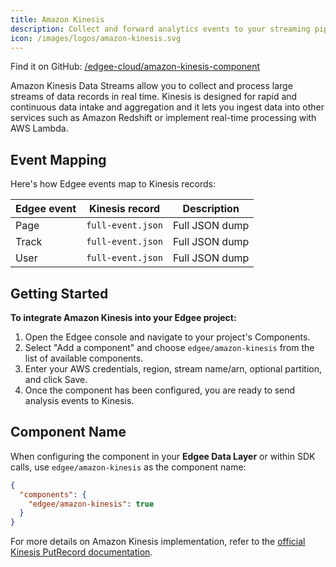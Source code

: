 ```yaml
---
title: Amazon Kinesis
description: Collect and forward analytics events to your streaming pipelines on Amazon Kinesis.
icon: /images/logos/amazon-kinesis.svg
---
```



<EdgeeSdk />

Find it on GitHub: [<Icon icon="github" iconType="solid" /> /edgee-cloud/amazon-kinesis-component](https://github.com/edgee-cloud/amazon-kinesis-component)

Amazon Kinesis Data Streams allow you to collect and process large streams of data records in real time. 
Kinesis is designed for rapid and continuous data intake and aggregation and it lets you ingest data into
other services such as Amazon Redshift or implement real-time processing with AWS Lambda.

## Event Mapping

Here's how Edgee events map to Kinesis records:

| Edgee event | Kinesis record    | Description    |
|-------------|-------------------|----------------|
| Page        | `full-event.json` | Full JSON dump |
| Track       | `full-event.json` | Full JSON dump |
| User        | `full-event.json` | Full JSON dump |


## Getting Started

**To integrate Amazon Kinesis into your Edgee project:**

1. Open the Edgee console and navigate to your project's Components.
2. Select "Add a component" and choose `edgee/amazon-kinesis` from the list of available components.
3. Enter your AWS credentials, region, stream name/arn, optional partition, and click Save. <br />
5. Once the component has been configured, you are ready to send analysis events to Kinesis.

## Component Name

When configuring the component in your **Edgee Data Layer** or within SDK calls, use `edgee/amazon-kinesis` as the component name:

```json
{
  "components": {
    "edgee/amazon-kinesis": true
  }
}
```

For more details on Amazon Kinesis implementation, refer to the 
[official Kinesis PutRecord documentation](https://docs.aws.amazon.com/kinesis/latest/APIReference/API_PutRecord.html).
